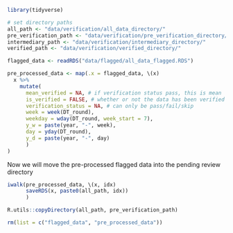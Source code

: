 ```r
library(tidyverse)
```

```r
# set directory paths
all_path <- "data/verification/all_data_directory/"
pre_verification_path <- "data/verification/pre_verification_directory/"
intermediary_path <- "data/verification/intermediary_directory/"
verified_path <- "data/verification/verified_directory/"
```

```r
flagged_data <- readRDS("data/flagged/all_data_flagged.RDS")

pre_processed_data <- map(.x = flagged_data, \(x)
  x %>% 
    mutate(
      mean_verified = NA, # if verification status pass, this is mean
      is_verified = FALSE, # whether or not the data has been verified
      verification_status = NA, # can only be pass/fail/skip 
      week = week(DT_round), 
      weekday = wday(DT_round, week_start = 7),
      y_w = paste(year, "-", week),
      day = yday(DT_round),
      y_d = paste(year, "-", day)
      )
)
```

Now we will move the pre-processed flagged data into the pending review directory
```r
iwalk(pre_processed_data, \(x, idx)
      saveRDS(x, paste0(all_path, idx))
      )

R.utils::copyDirectory(all_path, pre_verification_path)
```

```r
rm(list = c("flagged_data", "pre_processed_data"))
```

